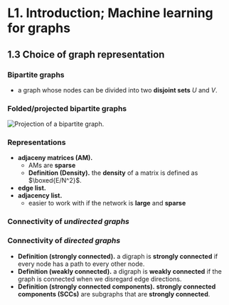 # L1. Introduction; Machine learning for graphs

## 1.3 Choice of graph representation

### Bipartite graphs
- a graph whose nodes can be divided into two **disjoint sets** $U$ and $V$.

### Folded/projected bipartite graphs

![Projection of a bipartite graph.](./projected.png)

### Representations

- **adjaceny matrices (AM).**
    - AMs are **sparse**
    - **Definition (Density).** the **density** of a matrix is defined as $\boxed{E/N^2}$.
- **edge list.**
- **adjacency list.**
    - easier to work with if the network is **large** and **sparse**

### Connectivity of _undirected graphs_

### Connectivity of _directed graphs_
- **Definition (strongly connected).** a digraph is **strongly connected** if every node has a path to every other node.
- **Definition (weakly connected).** a digraph is **weakly connected** if the graph is connected when we disregard edge directions.
- **Definition (strongly connected components).** **strongly connected components (SCCs)** are subgraphs that are **strongly connected**.